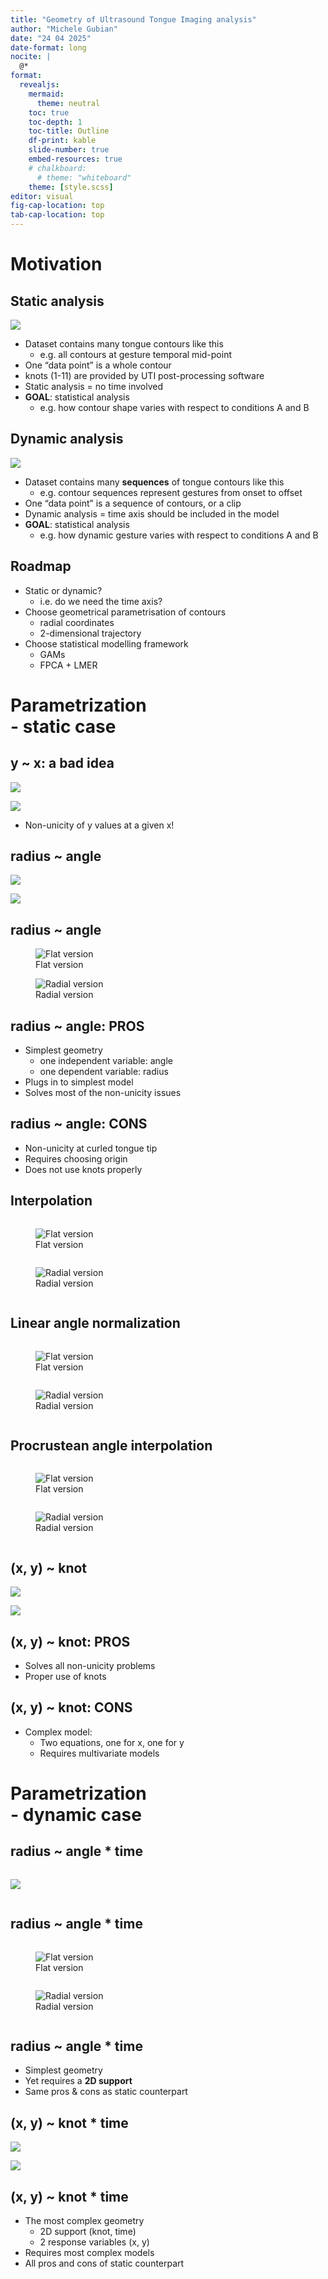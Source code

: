 ```yaml
---
title: "Geometry of Ultrasound Tongue Imaging analysis"
author: "Michele Gubian"
date: "24 04 2025"
date-format: long
nocite: |
  @*
format:
  revealjs:
    mermaid:
      theme: neutral
    toc: true
    toc-depth: 1
    toc-title: Outline
    df-print: kable
    slide-number: true
    embed-resources: true
    # chalkboard: 
      # theme: "whiteboard"
    theme: [style.scss]
editor: visual
fig-cap-location: top
tab-cap-location: top
---
```


# Motivation

## Static analysis {.smaller}

::::: {layout-ncol="2"}
::: fragment
![](plots/tongue_example.png)
:::

::: fragment
-   Dataset contains many tongue contours like this
    -   e.g. all contours at gesture temporal mid-point
-   One "data point" is a whole contour
-   knots (1-11) are provided by UTI post-processing software
-   Static analysis = no time involved
-   **GOAL**: statistical analysis
    -   e.g. how contour shape varies with respect to conditions A and B
:::
:::::

## Dynamic analysis {.smaller}

::::: {layout-ncol="2"}
::: fragment
![](plots/tongue_time.png)
:::

::: fragment
-   Dataset contains many **sequences** of tongue contours like this
    -   e.g. contour sequences represent gestures from onset to offset
-   One "data point" is a sequence of contours, or a clip
-   Dynamic analysis = time axis should be included in the model
-   **GOAL**: statistical analysis
    -   e.g. how dynamic gesture varies with respect to conditions A and B
:::
:::::

## Roadmap

::: incremental
-   Static or dynamic?
    -   i.e. do we need the time axis?
-   Choose geometrical parametrisation of contours
    -   radial coordinates
    -   2-dimensional trajectory
-   Choose statistical modelling framework
    -   GAMs
    -   FPCA + LMER
:::

# Parametrization <br> - static case

## y \~ x: a bad idea

::::: {layout-ncol="2"}
::: fragment
![](plots/tongue_example.png)
:::

::: fragment
![](plots/tongue_example_not_f.png)
:::
:::::

::: incremental
-   Non-unicity of y values at a given x!
:::

## radius \~ angle

::::: {layout-ncol="2"}
::: fragment
![](plots/tongue_example.png)
:::

::: fragment
![](plots/tongue_example_fan.png)
:::
:::::

## radius \~ angle

::::: {layout-ncol="2"}
::: fragment
![Flat version](plots/tongue_example_rad_flat.png)
:::

::: fragment
![Radial version](plots/tongue_example_rad.png)
:::
:::::

## radius \~ angle: PROS

::: incremental
-   Simplest geometry
    -   one independent variable: angle
    -   one dependent variable: radius
-   Plugs in to simplest model
-   Solves most of the non-unicity issues
:::

## radius \~ angle: CONS

::: incremental
-   Non-unicity at curled tongue tip
-   Requires choosing origin
-   Does not use knots properly
:::

## Interpolation

::::: {layout-ncol="2"}
::: column
![Flat version](plots/tongue_examples_rad_flat.png)
:::

::: column
![Radial version](plots/tongue_examples_rad.png)
:::
:::::

## Linear angle normalization

::::: {layout-ncol="2"}
::: column
![Flat version](plots/tongues_lin_rad_flat.png)
:::

::: column
![Radial version](plots/tongues_lin_rad.png)
:::
:::::

## Procrustean angle interpolation

::::: {layout-ncol="2"}
::: column
![Flat version](plots/tongues_proc_rad_flat.png)
:::

::: column
![Radial version](plots/tongues_proc_rad.png)
:::
:::::

## (x, y) \~ knot

::::: {layout-ncol="2"}
::: fragment
![](plots/tongue_example.png)
:::

::: fragment
![](plots/tongue_knots.png)
:::
:::::

## (x, y) \~ knot: PROS

::: incremental
-   Solves all non-unicity problems
-   Proper use of knots
:::

## (x, y) \~ knot: CONS

::: incremental
-   Complex model:
    -   Two equations, one for x, one for y
    -   Requires multivariate models
:::

# Parametrization <br> - dynamic case

## radius \~ angle \* time

::::: {layout-ncol="2"}
::: column
![](plots/tongue_time.png)
:::

::: column
:::
:::::

## radius \~ angle \* time

::::: {layout-ncol="2"}
::: column
![Flat version](plots/tongue_time_rad_2D.png)
:::

::: column
![Radial version](plots/tongue_time_rad.png)
:::
:::::

## radius \~ angle \* time

::: incremental
-   Simplest geometry
-   Yet requires a **2D support**
-   Same pros & cons as static counterpart
:::

## (x, y) \~ knot \* time

::::: {layout-ncol="2"}
::: fragment
![](plots/tongue_time_knots.png)
:::

::: fragment
![](plots/tongue_time_knots_2D.png)
:::
:::::

## (x, y) \~ knot \* time

::: incremental
-   The most complex geometry
    -   2D support (knot, time)
    -   2 response variables (x, y)
-   Requires most complex models
-   All pros and cons of static counterpart
:::
